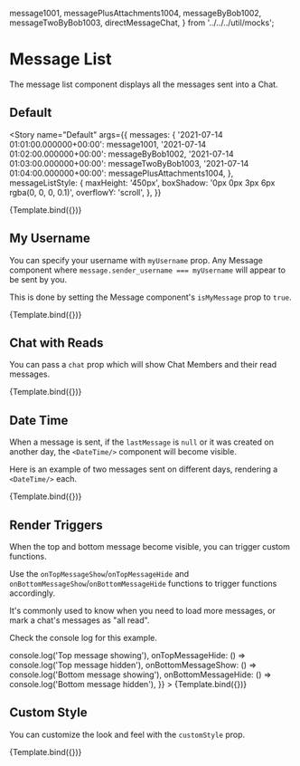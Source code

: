 

  message1001,
  messagePlusAttachments1004,
  messageByBob1002,
  messageTwoByBob1003,
  directMessageChat,
} from '../../../util/mocks';

<Meta title="ChatEngine/ChatFeed/MessageList" component={MessageList} />


# Message List

The message list component displays all the messages sent into a Chat.

## Default

<Story
  name="Default"
  args={{
    messages: {
      '2021-07-14 01:01:00.000000+00:00': message1001,
      '2021-07-14 01:02:00.000000+00:00': messageByBob1002,
      '2021-07-14 01:03:00.000000+00:00': messageTwoByBob1003,
      '2021-07-14 01:04:00.000000+00:00': messagePlusAttachments1004,
    },
    messageListStyle: {
      maxHeight: '450px',
      boxShadow: '0px 0px 3px 6px rgba(0, 0, 0, 0.1)',
      overflowY: 'scroll',
    },
  }}
>
  {Template.bind({})}
</Story>

<ArgsTable story="Default" />

## My Username

You can specify your username with `myUsername` prop. Any Message component where `message.sender_username === myUsername` will appear to be sent by you.

This is done by setting the Message component's `isMyMessage` prop to `true`.

<Canvas>
  <Story
    name="My Username"
    args={{
      messages: {
        '2021-07-14 01:01:00.000000+00:00': message1001,
        '2021-07-14 01:02:00.000000+00:00': messageByBob1002,
        '2021-07-14 01:03:00.000000+00:00': messageTwoByBob1003,
      },
      myUsername: 'bob_baker',
    }}
  >
    {Template.bind({})}
  </Story>
</Canvas>

## Chat with Reads

You can pass a `chat` prop which will show Chat Members and their read messages.

<Canvas>
  <Story
    name="Chat with Reads"
    args={{
      messages: {
        '2021-07-14 01:01:00.000000+00:00': message1001,
        '2021-07-14 01:02:00.000000+00:00': messageByBob1002,
        '2021-07-14 01:03:00.000000+00:00': messageTwoByBob1003,
      },
      myUsername: 'bob_baker',
      chat: directMessageChat,
    }}
  >
    {Template.bind({})}
  </Story>
</Canvas>

## Date Time

When a message is sent, if the `lastMessage` is `null` or it was created on another day, the `<DateTime/>` component will become visible.

Here is an example of two messages sent on different days, rendering a `<DateTime/>` each.

<Canvas>
  <Story
    name="Date Time"
    args={{
      messages: {
        '2021-07-14 01:01:00.000000+00:00': message1001,
        '2021-07-14 01:02:00.000000+00:00': messageByBob1002,
      },
    }}
  >
    {Template.bind({})}
  </Story>
</Canvas>

## Render Triggers

When the top and bottom message become visible, you can trigger custom functions.

Use the `onTopMessageShow`/`onTopMessageHide` and `onBottomMessageShow`/`onBottomMessageHide` functions to trigger functions accordingly.

It's commonly used to know when you need to load more messages, or mark a chat's messages as "all read".

Check the console log for this example.

<Canvas>
  <Story
    name="Render Triggers"
    args={{
      messages: {
        '2021-07-14 01:01:00.000000+00:00': message1001,
        '2021-07-14 01:02:00.000000+00:00': messageByBob1002,
      },
      onTopMessageShow: () => console.log('Top message showing'),
      onTopMessageHide: () => console.log('Top message hidden'),
      onBottomMessageShow: () => console.log('Bottom message showing'),
      onBottomMessageHide: () => console.log('Bottom message hidden'),
    }}
  >
    {Template.bind({})}
  </Story>
</Canvas>

## Custom Style

You can customize the look and feel with the `customStyle` prop.

<Canvas>
  <Story
    name="Custom Style"
    args={{
      messages: {
        '2021-07-14 01:01:00.000000+00:00': message1001,
        '2021-07-14 01:02:00.000000+00:00': messageByBob1002,
      },
      messageListStyle: { border: '2px solid red' },
      messageStyle: { border: '2px solid blue' },
    }}
  >
    {Template.bind({})}
  </Story>
</Canvas>
